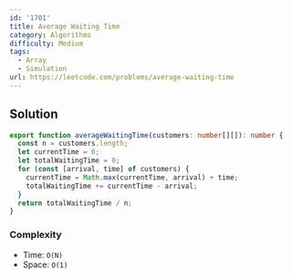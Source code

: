 ```yaml
---
id: '1701'
title: Average Waiting Time
category: Algorithms
difficulty: Medium
tags:
  - Array
  - Simulation
url: https://leetcode.com/problems/average-waiting-time
---
```


## Solution

```typescript showLineNumbers
export function averageWaitingTime(customers: number[][]): number {
  const n = customers.length;
  let currentTime = 0;
  let totalWaitingTime = 0;
  for (const [arrival, time] of customers) {
    currentTime = Math.max(currentTime, arrival) + time;
    totalWaitingTime += currentTime - arrival;
  }
  return totalWaitingTime / n;
}
```

### Complexity

- Time: `O(N)`
- Space: `O(1)`
